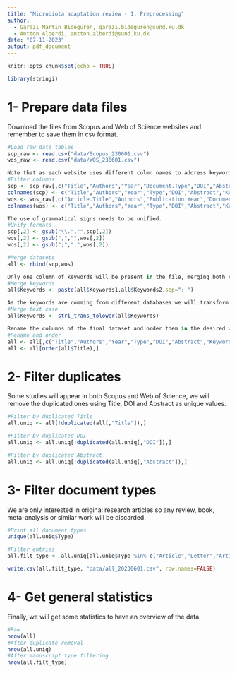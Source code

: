 ```yaml
---
title: "Microbiota adaptation review - 1. Preprocessing"
author:
  - Garazi Martin Bideguren, garazi.bideguren@sund.ku.dk
  - Antton Alberdi, antton.alberdi@sund.ku.dk
date: "07-11-2023"
output: pdf_document
---
```


```r
knitr::opts_chunk$set(echo = TRUE)
```

```r
library(stringi)
```

# 1- Prepare data files
Download the files from Scopus and Web of Science websites and remember to save them in csv format.

```r
#Load raw data tables
scp_raw <- read.csv("data/Scopus_230601.csv")
wos_raw <- read.csv("data/WOS_230601.csv")

Note that as each website uses different colmn names to address keywords or other information, to be able to compile all the studies in one single file, some transformations are needed. Also, we will only retain the columns we are interested in Title, Authors,Year,Document Type,DOI and Abstract.
#Filter columns
scp <- scp_raw[,c("Title","Authors","Year","Document.Type","DOI","Abstract","Author.Keywords","Index.Keywords")]
colnames(scp) <- c("Title","Authors","Year","Type","DOI","Abstract","Keywords1","Keywords2")
wos <- wos_raw[,c("Article.Title","Authors","Publication.Year","Document.Type","DOI","Abstract","Author.Keywords","Keywords.Plus")]
colnames(wos) <- c("Title","Authors","Year","Type","DOI","Abstract","Keywords1","Keywords2")

The use of grammatical signs needs to be unified.
#Unify formats
scp[,2] <- gsub("\\.","",scp[,2])
wos[,2] <- gsub(",","",wos[,2])
wos[,2] <- gsub(";",",",wos[,2])

#Merge datasets
all <- rbind(scp,wos)

Only one column of keywords will be present in the file, merging both columns of keywords into one.
#Merge keywords
all$Keywords <- paste(all$Keywords1,all$Keywords2,sep="; ")

As the keywords are comming from different databases we will transform them to have the same format and avoid having different text cases.
#Merge text case
all$Keywords <- stri_trans_tolower(all$Keywords)

Rename the columns of the final dataset and order them in the desired way.
#Rename and order
all <- all[,c("Title","Authors","Year","Type","DOI","Abstract","Keywords")]
all <- all[order(all$Title),]
```
# 2- Filter duplicates
Some studies will appear in both Scopus and Web of Science, we will remove the duplicated ones using Title, DOI and Abstract as unique values.

```r
#Filter by duplicated Title
all.uniq <- all[!duplicated(all[,"Title"]),]

#Filter by duplicated DOI
all.uniq <- all.uniq[!duplicated(all.uniq[,"DOI"]),]

#Filter by duplicated Abstract
all.uniq <- all.uniq[!duplicated(all.uniq[,"Abstract"]),]
```

# 3- Filter document types
We are only interested in original research articles so any review, book, meta-analysis or similar work will be discarded.

```r
#Print all document types
unique(all.uniq$Type)

#Filter entries
all.filt_type <- all.uniq[all.uniq$Type %in% c("Article","Letter","Article in Press","Note","Short Survey","Reprint"),]

write.csv(all.filt_type, "data/all_20230601.csv", row.names=FALSE)
```

# 4- Get general statistics
Finally, we will get some statistics to have an overview of the data.

```r
#Raw
nrow(all)
#After duplicate removal
nrow(all.uniq)
#After manuscript type filtering
nrow(all.filt_type)
```
